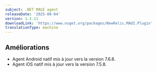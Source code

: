 ```yaml
---
subject: .NET MAUI agent
releaseDate: '2025-08-04'
version: 1.1.11
downloadLink: 'https://www.nuget.org/packages/NewRelic.MAUI.Plugin'
translationType: machine
---
```


## Améliorations

* Agent Android natif mis à jour vers la version 7.6.8.
* Agent iOS natif mis à jour vers la version 7.5.8.